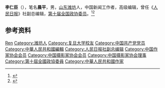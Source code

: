 '''李仁臣'''（{{bd|1941年|}}），笔名'''晨平'''，男，[[山东|山东]][[潍坊|潍坊]]人，中国新闻工作者，高级编辑，曾任《[[人民日报|人民日报]]》社副总编辑，[[第十届全国政协委员|第十届全国政协委员]]。<ref>{{Cite web|title=李仁臣|url=http://www.chinawriter.com.cn/zxhy/member/2291.shtml|accessdate=2020-12-16|work=中国作家网|archive-date=2016-03-10|archive-url=https://web.archive.org/web/20160310101340/http://www.chinawriter.com.cn/zxhy/member/2291.shtml|dead-url=no}}</ref><ref>{{Cite book|title=中华人民共和国职官志|author=何虎生, 李耀东, 向常福主编|publisher=中国社会出版社|year=2003|isbn=9787800883934|location=北京|pages=}}</ref>

== 参考资料 ==
{{reflist}}

{{中国人物小作品}}
{{Navboxes 
| title  = 李仁臣在[[中国宋庆龄基金会|中国宋庆龄基金会]]的职务
| list1  =
{{宋庆龄基金会第四届理事会}}
{{中国宋庆龄基金会第五届理事会}}
}}

{{Authority control}}
{{DEFAULTSORT:Li李}}
[[Category:李姓|Ren]]
[[Category:潍坊人|Category:潍坊人]]
[[Category:复旦大学校友|Category:复旦大学校友]]
[[Category:中国共产党党员|Category:中国共产党党员]]
[[Category:中華人民共和國編輯|Category:中華人民共和國編輯]]
[[Category:人民日报社副总编辑|Category:人民日报社副总编辑]]
[[Category:中国作家协会会员|Category:中国作家协会会员]]
[[Category:中国摄影家协会会员|Category:中国摄影家协会会员]]
[[Category:中国摄影家协会理事|Category:中国摄影家协会理事]]
[[Category:第十屆全國政協委員|Category:第十屆全國政協委員]]
[[Category:中華人民共和國作家|Category:中華人民共和國作家]]